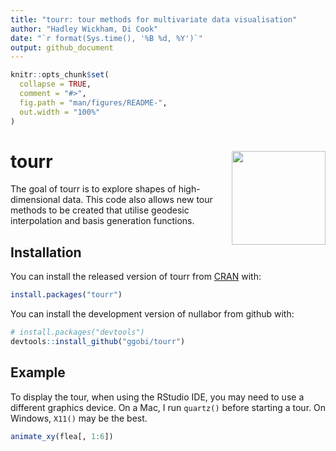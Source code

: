 ```yaml
---
title: "tourr: tour methods for multivariate data visualisation"
author: "Hadley Wickham, Di Cook"
date: "`r format(Sys.time(), '%B %d, %Y')`"
output: github_document
---
```


<!-- README.md is generated from README.Rmd. Please edit that file -->

```r
knitr::opts_chunk$set(
  collapse = TRUE,
  comment = "#>",
  fig.path = "man/figures/README-",
  out.width = "100%"
)
```

# tourr <img src="man/figures/logo.png" align="right" width="150" />

The goal of tourr is to explore shapes of high-dimensional data. This code also allows new tour methods to be created that utilise geodesic interpolation and basis generation functions.


## Installation

You can install the released version of tourr from [CRAN](https://CRAN.R-project.org) with:

``` r
install.packages("tourr")
```

You can install the development version of nullabor from github with:

``` r
# install.packages("devtools")
devtools::install_github("ggobi/tourr")
```

## Example

To display the tour, when using the RStudio IDE, you may need to use a different graphics device. On a Mac, I run `quartz()` before starting a tour. On Windows, `X11()` may be the best.

``` r
animate_xy(flea[, 1:6])
```

